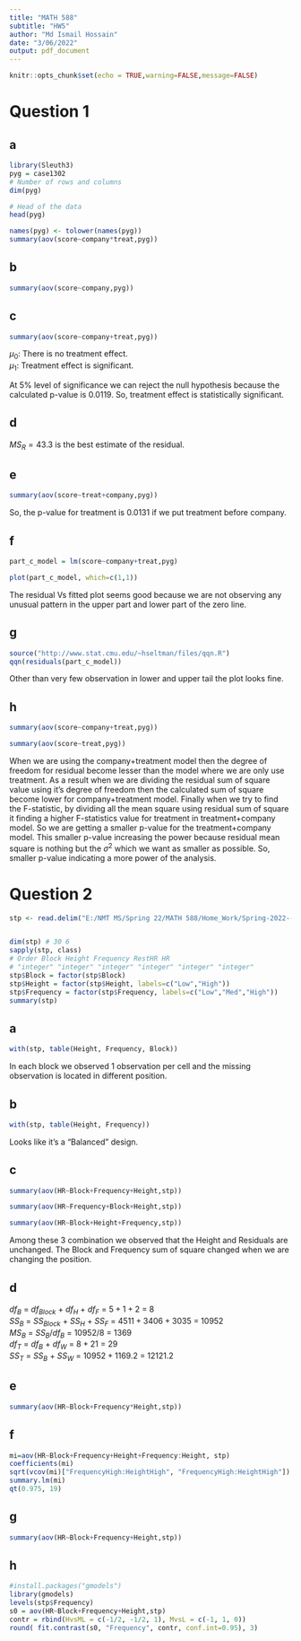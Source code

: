 ```yaml
---
title: "MATH 588"
subtitle: "HW5"
author: "Md Ismail Hossain"
date: "3/06/2022"
output: pdf_document
---
```



```r
knitr::opts_chunk$set(echo = TRUE,warning=FALSE,message=FALSE)
```

\newpage

# Question 1

## a

```r
library(Sleuth3)
pyg = case1302
# Number of rows and columns
dim(pyg)

# Head of the data
head(pyg)

names(pyg) <- tolower(names(pyg))
summary(aov(score~company*treat,pyg))
```

## b

```r
summary(aov(score~company,pyg))
```

## c

```r
summary(aov(score~company+treat,pyg))
```

$\mu_0:$ There is no treatment effect.\
$\mu_1:$ Treatment effect is significant.

At $5\%$ level of significance we can reject the null hypothesis because the calculated p-value is $0.0119$. So, treatment effect is statistically significant.

## d
$MS_R = 43.3$ is the best estimate of the residual. 


## e



```r
summary(aov(score~treat+company,pyg))
```

So, the p-value for treatment is $0.0131$ if we put treatment before company.

## f

```r
part_c_model = lm(score~company+treat,pyg)

plot(part_c_model, which=c(1,1))
```
The residual Vs fitted plot seems good because we are not observing any unusual pattern in the upper part and lower part of the zero line. 

## g

```r
source("http://www.stat.cmu.edu/~hseltman/files/qqn.R")
qqn(residuals(part_c_model))

```
Other than very few observation in lower and upper tail the plot looks fine.

## h

```r
summary(aov(score~company+treat,pyg))

```

```r
summary(aov(score~treat,pyg))
```

When we are using the company+treatment model then the degree of freedom for residual become lesser than the model where we are only use treatment. As a result when we are dividing the residual sum of square value using it's degree of freedom then the calculated sum of square become lower for company+treatment model. Finally when we try to find the F-statistic, by dividing all the mean square using residual sum of square it finding a higher F-statistics value for treatment in treatment+company model. So we are getting a smaller p-value for the treatment+company model. This smaller p-value increasing the power because residual mean square is nothing but the $\sigma^2$ which we want as smaller as possible. So, smaller p-value indicating a more power of the analysis.

# Question 2


```r
stp <- read.delim("E:/NMT MS/Spring 22/MATH 588/Home_Work/Spring-2022---MATH-588-01-Advanced-Data-Analysis/HW5/stepping.dat.txt")


dim(stp) # 30 6
sapply(stp, class)
# Order Block Height Frequency RestHR HR
# "integer" "integer" "integer" "integer" "integer" "integer"
stp$Block = factor(stp$Block)
stp$Height = factor(stp$Height, labels=c("Low","High"))
stp$Frequency = factor(stp$Frequency, labels=c("Low","Med","High"))
summary(stp)
```

## a

```r
with(stp, table(Height, Frequency, Block))
```
In each block we observed 1 observation per cell and the missing observation is located in different position. 

## b

```r
with(stp, table(Height, Frequency))
```

Looks like it's a "Balanced" design.

## c

```r
summary(aov(HR~Block+Frequency+Height,stp))

summary(aov(HR~Frequency+Block+Height,stp))

summary(aov(HR~Block+Height+Frequency,stp))
```
Among these 3 combination we observed that the Height and Residuals are unchanged. The Block and Frequency sum of square changed when we are changing the position.

## d

$df_B$ $=$ $df_{Block}$ + $df_H$ + $df_F$ $=$ $5 + 1 + 2$ $=$ $8$ \
$SS_B$ $=$ $SS_{Block}$ + $SS_H$ + $SS_F$ $=$ $4511 + 3406 + 3035$ $=$ $10952$ \
$MS_B$ $=$ $SS_B/df_B$ $=$ $10952/8$ $=$ $1369$ \
$df_T$ $=$ $df_B$ + $df_W$ $=$ $8+21$ $=$ $29$ \
$SS_T$ $=$ $SS_B$ + $SS_W$ $=$ $10952 + 1169.2$ $=$ $12121.2$  \



## e

```r
summary(aov(HR~Block+Frequency*Height,stp))
```


## f

```r
mi=aov(HR~Block+Frequency+Height+Frequency:Height, stp)
coefficients(mi)
sqrt(vcov(mi)["FrequencyHigh:HeightHigh", "FrequencyHigh:HeightHigh"])
summary.lm(mi)
qt(0.975, 19)
```


## g

```r
summary(aov(HR~Block+Frequency+Height,stp))
```


## h

```r
#install.packages("gmodels")
library(gmodels)
levels(stp$Frequency)
s0 = aov(HR~Block+Frequency+Height,stp)
contr = rbind(HvsML = c(-1/2, -1/2, 1), MvsL = c(-1, 1, 0))
round( fit.contrast(s0, "Frequency", contr, conf.int=0.95), 3)
```


